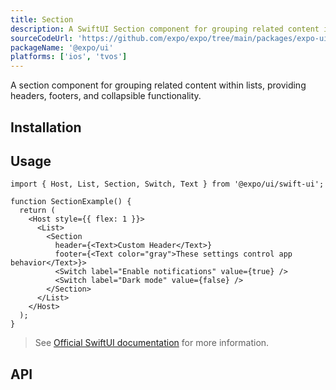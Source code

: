 ```yaml
---
title: Section
description: A SwiftUI Section component for grouping related content in lists.
sourceCodeUrl: 'https://github.com/expo/expo/tree/main/packages/expo-ui'
packageName: '@expo/ui'
platforms: ['ios', 'tvos']
---
```



A section component for grouping related content within lists, providing headers, footers, and collapsible functionality.

## Installation

<APIInstallSection />

## Usage

```tsx
import { Host, List, Section, Switch, Text } from '@expo/ui/swift-ui';

function SectionExample() {
  return (
    <Host style={{ flex: 1 }}>
      <List>
        <Section
          header={<Text>Custom Header</Text>}
          footer={<Text color="gray">These settings control app behavior</Text>}>
          <Switch label="Enable notifications" value={true} />
          <Switch label="Dark mode" value={false} />
        </Section>
      </List>
    </Host>
  );
}
```

> See [Official SwiftUI documentation](https://developer.apple.com/documentation/swiftui/section) for more information.

## API

<APISection packageName="expo-ui/swift-ui/section" apiName="Section" />
